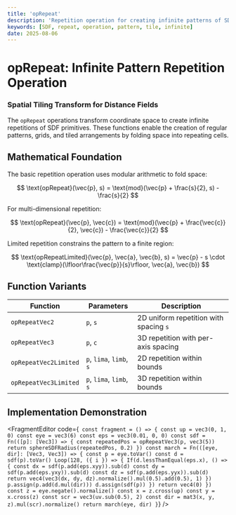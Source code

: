 ```yaml
---
title: 'opRepeat'
description: 'Repetition operation for creating infinite patterns of SDF shapes'
keywords: [SDF, repeat, operation, pattern, tile, infinite]
date: 2025-08-06
---
```



# opRepeat: Infinite Pattern Repetition Operation

### Spatial Tiling Transform for Distance Fields

The `opRepeat` operations transform coordinate space to create infinite repetitions of SDF primitives. These functions enable the creation of regular patterns, grids, and tiled arrangements by folding space into repeating cells.

## Mathematical Foundation

The basic repetition operation uses modular arithmetic to fold space:

$$
\text{opRepeat}(\vec{p}, s) = \text{mod}(\vec{p} + \frac{s}{2}, s) - \frac{s}{2}
$$

For multi-dimensional repetition:

$$
\text{opRepeat}(\vec{p}, \vec{c}) = \text{mod}(\vec{p} + \frac{\vec{c}}{2}, \vec{c}) - \frac{\vec{c}}{2}
$$

Limited repetition constrains the pattern to a finite region:

$$
\text{opRepeatLimited}(\vec{p}, \vec{a}, \vec{b}, s) = \vec{p} - s \cdot \text{clamp}(\lfloor\frac{\vec{p}}{s}\rfloor, \vec{a}, \vec{b})
$$

## Function Variants

| Function              | Parameters               | Description                            |
| --------------------- | ------------------------ | -------------------------------------- |
| `opRepeatVec2`        | `p`, `s`                 | 2D uniform repetition with spacing `s` |
| `opRepeatVec3`        | `p`, `c`                 | 3D repetition with per-axis spacing    |
| `opRepeatVec2Limited` | `p`, `lima`, `limb`, `s` | 2D repetition within bounds            |
| `opRepeatVec3Limited` | `p`, `lima`, `limb`, `s` | 3D repetition within bounds            |

## Implementation Demonstration

<FragmentEditor
        code={`
const fragment = () => {
        const up = vec3(0, 1, 0)
        const eye = vec3(6)
        const eps = vec3(0.01, 0, 0)
        const sdf = Fn(([p]: [Vec3]) => {
                const repeatedPos = opRepeatVec3(p, vec3(5))
                return sphereSDFRadius(repeatedPos, 0.2)
        })
        const march = Fn(([eye, dir]: [Vec3, Vec3]) => {
                const p = eye.toVar()
                const d = sdf(p).toVar()
                Loop(128, ({ i }) => {
                        If(d.lessThanEqual(eps.x), () => {
                                const dx = sdf(p.add(eps.xyy)).sub(d)
                                const dy = sdf(p.add(eps.yxy)).sub(d)
                                const dz = sdf(p.add(eps.yyx)).sub(d)
                                return vec4(vec3(dx, dy, dz).normalize().mul(0.5).add(0.5), 1)
                        })
                        p.assign(p.add(d.mul(dir)))
                        d.assign(sdf(p))
                })
                return vec4(0)
        })
        const z = eye.negate().normalize()
        const x = z.cross(up)
        const y = x.cross(z)
        const scr = vec3(uv.sub(0.5), 2)
        const dir = mat3(x, y, z).mul(scr).normalize()
        return march(eye, dir)
}`}
/>
